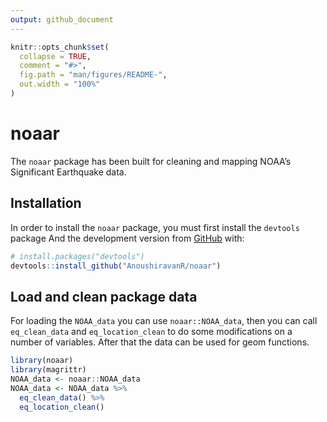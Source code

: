 ```yaml
---
output: github_document
---
```


<!-- README.md is generated from README.Rmd. Please edit that file -->

```r
knitr::opts_chunk$set(
  collapse = TRUE,
  comment = "#>",
  fig.path = "man/figures/README-",
  out.width = "100%"
)
```

# noaar

<!-- badges: start -->
<!-- badges: end -->

The `noaar` package has been built for cleaning and mapping NOAA's Significant 
Earthquake data. 

## Installation

In order to install the `noaar` package, you must first install the
`devtools` package And the development version from 
[GitHub](https://github.com/) with:

``` r
# install.packages("devtools")
devtools::install_github("AnoushiravanR/noaar")
```
## Load and clean package data

For loading the `NOAA_data` you can use `noaar::NOAA_data`, then you can 
call `eq_clean_data` and `eq_location_clean` to do some modifications on a 
number of variables. After that the data can be used for geom functions.

```r
library(noaar)
library(magrittr)
NOAA_data <- noaar::NOAA_data
NOAA_data <- NOAA_data %>%
  eq_clean_data() %>%
  eq_location_clean()

```

